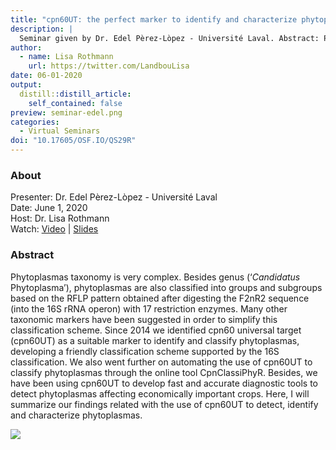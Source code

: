 ```yaml
---
title: "cpn60UT: the perfect marker to identify and characterize phytoplasmas?"
description: |
  Seminar given by Dr. Edel Pèrez-Lòpez - Université Laval. Abstract: Phytoplasmas taxonomy is very complex. Besides genus ('_Candidatus_ Phytoplasma'), phytoplasmas are also classified into groups and subgroups based on the RFLP pattern obtained after digesting the F2nR2 sequence (into the 16S rRNA operon) with 17 restriction enzymes. Many other taxonomic markers have been suggested in order to simplify this classification scheme.
author:
  - name: Lisa Rothmann
    url: https://twitter.com/LandbouLisa
date: 06-01-2020
output:
  distill::distill_article:
    self_contained: false
preview: seminar-edel.png
categories:
  - Virtual Seminars
doi: "10.17605/OSF.IO/QS29R"
---
```


### About

Presenter: Dr. Edel Pèrez-Lòpez - Université Laval\
Date: June 1, 2020\
Host: Dr. Lisa Rothmann\
Watch: [Video](https://www.youtube.com/watch?v=T4vA0HJ7rlg) \| [Slides](https://doi.org/10.17605/OSF.IO/QS29R)

### Abstract

Phytoplasmas taxonomy is very complex.
Besides genus ('*Candidatus* Phytoplasma'), phytoplasmas are also classified into groups and subgroups based on the RFLP pattern obtained after digesting the F2nR2 sequence (into the 16S rRNA operon) with 17 restriction enzymes.
Many other taxonomic markers have been suggested in order to simplify this classification scheme.
Since 2014 we identified cpn60 universal target (cpn60UT) as a suitable marker to identify and classify phytoplasmas, developing a friendly classification scheme supported by the 16S classification.
We also went further on automating the use of cpn60UT to classify phytoplasmas through the online tool CpnClassiPhyR.
Besides, we have been using cpn60UT to develop fast and accurate diagnostic tools to detect phytoplasmas affecting economically important crops.
Here, I will summarize our findings related with the use of cpn60UT to detect, identify and characterize phytoplasmas.

![](seminar-edel2.png)
